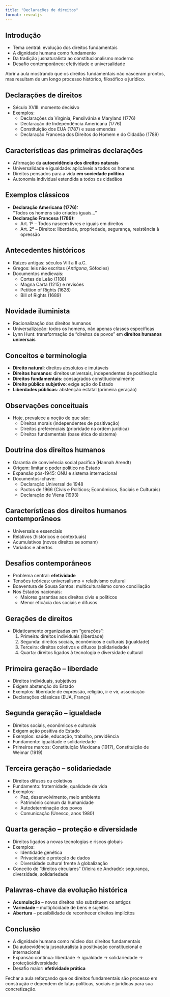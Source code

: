 ```yaml
---
title: "Declarações de direitos"
format: revealjs
---
```


## Introdução

- Tema central: evolução dos direitos fundamentais  
- A dignidade humana como fundamento  
- Da tradição jusnaturalista ao constitucionalismo moderno  
- Desafio contemporâneo: efetividade e universalidade  

::: notes
Abrir a aula mostrando que os direitos fundamentais não nasceram prontos, mas resultam de um longo processo histórico, filosófico e jurídico.
:::

## Declarações de direitos

- Século XVIII: momento decisivo  
- Exemplos:
  - Declarações da Virgínia, Pensilvânia e Maryland (1776)  
  - Declaração de Independência Americana (1776)  
  - Constituição dos EUA (1787) e suas emendas  
  - Declaração Francesa dos Direitos do Homem e do Cidadão (1789)  

## Características das primeiras declarações

- Afirmação da **autoevidência dos direitos naturais**  
- Universalidade e igualdade: aplicáveis a todos os homens  
- Direitos pensados para a vida **em sociedade política**  
- Autonomia individual estendida a todos os cidadãos  

## Exemplos clássicos

- **Declaração Americana (1776):**  
  “Todos os homens são criados iguais...”  
- **Declaração Francesa (1789):**  
  - Art. 1º – Todos nascem livres e iguais em direitos  
  - Art. 2º – Direitos: liberdade, propriedade, segurança, resistência à opressão  

## Antecedentes históricos

- Raízes antigas: séculos VIII a II a.C.  
- Gregos: leis não escritas (*Antígona*, Sófocles)  
- Documentos medievais:
  - Cortes de Leão (1188)  
  - Magna Carta (1215) e revisões  
  - Petition of Rights (1628)  
  - Bill of Rights (1689)  

## Novidade iluminista

- Racionalização dos direitos humanos  
- Universalização: todos os homens, não apenas classes específicas  
- Lynn Hunt: transformação de “direitos de povos” em **direitos humanos universais**  

## Conceitos e terminologia

- **Direito natural**: direitos absolutos e imutáveis  
- **Direitos humanos**: direitos universais, independentes de positivação  
- **Direitos fundamentais**: consagrados constitucionalmente  
- **Direito público subjetivo**: exige ação do Estado  
- **Liberdades públicas**: abstenção estatal (primeira geração)  

## Observações conceituais

- Hoje, prevalece a noção de que são:  
  - Direitos morais (independentes de positivação)  
  - Direitos preferenciais (prioridade na ordem jurídica)  
  - Direitos fundamentais (base ética do sistema)  

## Doutrina dos direitos humanos

- Garantia de convivência social pacífica (Hannah Arendt)  
- Origem: limitar o poder político no Estado  
- Expansão pós-1945: ONU e sistema internacional  
- Documentos-chave:  
  - Declaração Universal de 1948  
  - Pactos de 1966 (Civis e Políticos; Econômicos, Sociais e Culturais)  
  - Declaração de Viena (1993)  

## Características dos direitos humanos contemporâneos

- Universais e essenciais  
- Relativos (históricos e contextuais)  
- Acumulativos (novos direitos se somam)  
- Variados e abertos  

## Desafios contemporâneos

- Problema central: **efetividade**  
- Tensões teóricas: universalismo × relativismo cultural  
- Boaventura de Sousa Santos: multiculturalismo como conciliação  
- Nos Estados nacionais:  
  - Maiores garantias aos direitos civis e políticos  
  - Menor eficácia dos sociais e difusos  

## Gerações de direitos

- Didaticamente organizadas em “gerações”:  
  1. Primeira: direitos individuais (liberdade)  
  2. Segunda: direitos sociais, econômicos e culturais (igualdade)  
  3. Terceira: direitos coletivos e difusos (solidariedade)  
  4. Quarta: direitos ligados à tecnologia e diversidade cultural  

## Primeira geração – liberdade

- Direitos individuais, subjetivos  
- Exigem abstenção do Estado  
- Exemplos: liberdade de expressão, religião, ir e vir, associação  
- Declarações clássicas (EUA, França)  

## Segunda geração – igualdade

- Direitos sociais, econômicos e culturais  
- Exigem ação positiva do Estado  
- Exemplos: saúde, educação, trabalho, previdência  
- Fundamento: igualdade e solidariedade  
- Primeiros marcos: Constituição Mexicana (1917), Constituição de Weimar (1919)  

## Terceira geração – solidariedade

- Direitos difusos ou coletivos  
- Fundamento: fraternidade, qualidade de vida  
- Exemplos:  
  - Paz, desenvolvimento, meio ambiente  
  - Patrimônio comum da humanidade  
  - Autodeterminação dos povos  
  - Comunicação (Unesco, anos 1980)  

## Quarta geração – proteção e diversidade

- Direitos ligados a novas tecnologias e riscos globais  
- Exemplos:  
  - Identidade genética  
  - Privacidade e proteção de dados  
  - Diversidade cultural frente à globalização  
- Conceito de “direitos circulares” (Vieira de Andrade): segurança, diversidade, solidariedade  

## Palavras-chave da evolução histórica

- **Acumulação** – novos direitos não substituem os antigos  
- **Variedade** – multiplicidade de bens e sujeitos  
- **Abertura** – possibilidade de reconhecer direitos implícitos  



## Conclusão

- A dignidade humana como núcleo dos direitos fundamentais  
- Da autoevidência jusnaturalista à positivação constitucional e internacional  
- Expansão contínua: liberdade → igualdade → solidariedade → proteção/diversidade  
- Desafio maior: **efetividade prática**  

::: notes
Fechar a aula reforçando que os direitos fundamentais são processo em construção e dependem de lutas políticas, sociais e jurídicas para sua concretização.
:::
